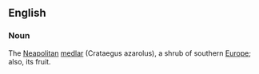==English==
===Noun===
The [[Neapolitan]] [[medlar]] (Crataegus azarolus), a shrub of southern [[Europe]]; also, its fruit.